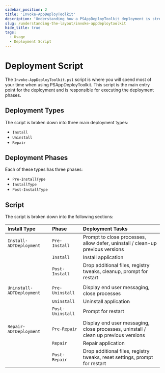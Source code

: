 ```yaml
---
sidebar_position: 2
title: 'Invoke-AppDeployToolkit'
description: 'Understanding how a PSAppDeployToolkit deployment is structured.'
slug: /understanding-the-layout/invoke-appdeploytoolkit
hide_title: true
tags:
  - Usage
  - Deployment Script
---
```


# Deployment Script

The `Invoke-AppDeployToolkit.ps1` script is where you will spend most of your time when using PSAppDeployToolkit. This script is the main entry point for the deployment and is responsible for executing the deployment phases.

## Deployment Types

The script is broken down into three main deployment types:

- `Install`
- `Uninstall`
- `Repair`

## Deployment Phases

Each of these types has three phases:

- `Pre-InstallType`
- `InstallType`
- `Post-InstallType`

## Script

The script is broken down into the following sections:

| **Install Type**          | **Phase**        | **Deployment Tasks**                                                                |
| :------------------------ | :----------------| :---------------------------------------------------------------------------------- |
| `Install-ADTDeployment`   | `Pre-Install`    | Prompt to close processes, allow defer, uninstall / clean-up previous versions      |
|                           | `Install`        | Install application                                                                 |
|                           | `Post-Install`   | Drop additional files, registry tweaks, cleanup, prompt for restart                 |
|                           |                  |                                                                                     |
| `Uninstall-ADTDeployment` | `Pre-Uninstall`  | Display end user messaging, close processes                                         |
|                           | `Uninstall`      | Uninstall application                                                               |
|                           | `Post-Uninstall` | Prompt for restart                                                                  |
|                           |                  |                                                                                     |
| `Repair-ADTDeployment`    | `Pre-Repair`     | Display end user messaging, close processes, uninstall / clean up previous versions |
|                           | `Repair`         | Repair application                                                                  |
|                           | `Post-Repair`    | Drop additional files, registry tweaks, reset settings, prompt for restart          |
